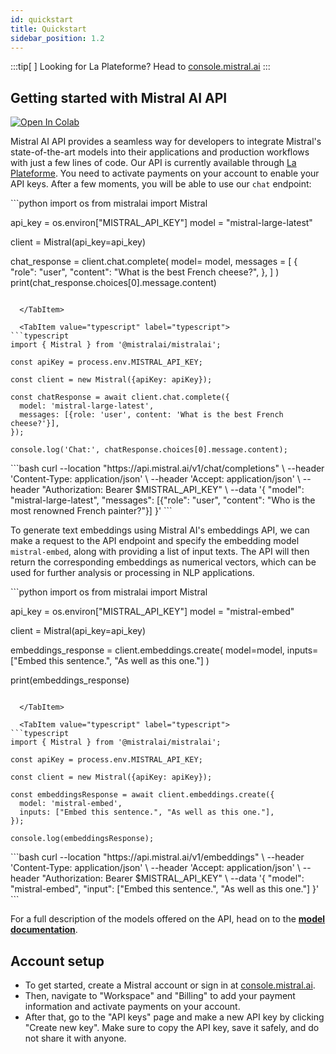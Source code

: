 ```yaml
---
id: quickstart
title: Quickstart
sidebar_position: 1.2
---
```



[platform_url]: https://console.mistral.ai/


:::tip[ ]
Looking for La Plateforme? Head to [console.mistral.ai][platform_url]
:::

## Getting started with Mistral AI API

<a target="_blank" href="https://colab.research.google.com/github/mistralai/cookbook/blob/main/quickstart.ipynb">
  <img src="https://colab.research.google.com/assets/colab-badge.svg" alt="Open In Colab"/>
</a>

Mistral AI API provides a seamless way for developers to integrate Mistral's state-of-the-art 
models into their applications and production workflows with just a few lines of code. 
Our API is currently available through [La Plateforme][platform_url]. 
You need to activate payments on your account to enable your API keys.
After a few moments, you will be able to use our `chat` endpoint:

<Tabs>
  <TabItem value="python" label="python" default>
```python
import os
from mistralai import Mistral

api_key = os.environ["MISTRAL_API_KEY"]
model = "mistral-large-latest"

client = Mistral(api_key=api_key)

chat_response = client.chat.complete(
    model= model,
    messages = [
        {
            "role": "user",
            "content": "What is the best French cheese?",
        },
    ]
)
print(chat_response.choices[0].message.content)
```

  </TabItem>

  <TabItem value="typescript" label="typescript">
```typescript
import { Mistral } from '@mistralai/mistralai';

const apiKey = process.env.MISTRAL_API_KEY;

const client = new Mistral({apiKey: apiKey});

const chatResponse = await client.chat.complete({
  model: 'mistral-large-latest',
  messages: [{role: 'user', content: 'What is the best French cheese?'}],
});

console.log('Chat:', chatResponse.choices[0].message.content);
```
  </TabItem>

  <TabItem value="curl" label="curl">
```bash
curl --location "https://api.mistral.ai/v1/chat/completions" \
     --header 'Content-Type: application/json' \
     --header 'Accept: application/json' \
     --header "Authorization: Bearer $MISTRAL_API_KEY" \
     --data '{
    "model": "mistral-large-latest",
    "messages": [{"role": "user", "content": "Who is the most renowned French painter?"}]
  }'
```
  </TabItem>
</Tabs>

To generate text embeddings using Mistral AI's embeddings API, we can make a request to the API 
endpoint and specify the embedding model `mistral-embed`, along with providing a list of input texts. 
The API will then return the corresponding embeddings as numerical vectors, which can be used for
further analysis or processing in NLP applications.

<Tabs>
  <TabItem value="python" label="python" default>
```python
import os
from mistralai import Mistral

api_key = os.environ["MISTRAL_API_KEY"]
model = "mistral-embed"

client = Mistral(api_key=api_key)

embeddings_response = client.embeddings.create(
    model=model,
    inputs=["Embed this sentence.", "As well as this one."]
)

print(embeddings_response)
```

  </TabItem>

  <TabItem value="typescript" label="typescript">
```typescript
import { Mistral } from '@mistralai/mistralai';

const apiKey = process.env.MISTRAL_API_KEY;

const client = new Mistral({apiKey: apiKey});

const embeddingsResponse = await client.embeddings.create({
  model: 'mistral-embed',
  inputs: ["Embed this sentence.", "As well as this one."],
});

console.log(embeddingsResponse);
```
  </TabItem>

  <TabItem value="curl" label="curl">
```bash
curl --location "https://api.mistral.ai/v1/embeddings" \
     --header 'Content-Type: application/json' \
     --header 'Accept: application/json' \
     --header "Authorization: Bearer $MISTRAL_API_KEY" \
     --data '{
    "model": "mistral-embed",
    "input": ["Embed this sentence.", "As well as this one."]
  }'
```
  </TabItem>
</Tabs>



For a full description of the models offered on the API, head on to the **[model documentation](../models/models_overview)**.

## Account setup

- To get started, create a Mistral account or sign in at [console.mistral.ai][platform_url].
- Then, navigate to "Workspace" and "Billing" to add your payment information and activate payments on your account. 
- After that, go to the "API keys" page and make a new API key by clicking "Create new key". 
Make sure to copy the API key, save it safely, and do not share it with anyone.
